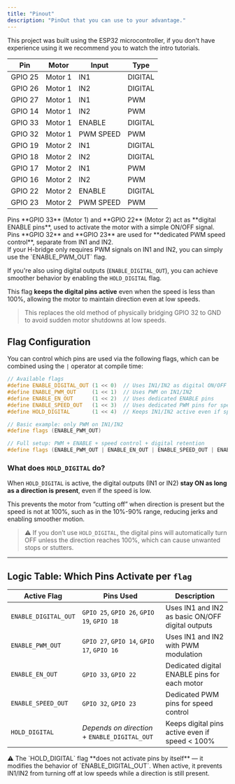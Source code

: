 ```yaml
---
title: "Pinout"
description: "PinOut that you can use to your advantage."
---
```


<Aside type="caution">
This project was built using the ESP32 microcontroller, if you don't have experience using it we recommend you to watch the intro tutorials.
</Aside>

| Pin | Motor | Input | Type |
|---|---|---|---|
| GPIO 25 | Motor 1 | IN1 | DIGITAL |
| GPIO 26 | Motor 1 | IN2 | DIGITAL |
| GPIO 27 | Motor 1 | IN1 | PWM |
| GPIO 14 | Motor 1 | IN2 | PWM |
| GPIO 33 | Motor 1 | ENABLE | DIGITAL |
| GPIO 32 | Motor 1 | PWM SPEED | PWM |
| GPIO 19 | Motor 2 | IN1 | DIGITAL |
| GPIO 18 | Motor 2 | IN2 | DIGITAL |
| GPIO 17 | Motor 2 | IN1 | PWM |
| GPIO 16 | Motor 2 | IN2 | PWM |
| GPIO 22 | Motor 2 | ENABLE | DIGITAL |
| GPIO 23 | Motor 2 | PWM SPEED | PWM |

<Aside type="tip">
Pins **GPIO 33** (Motor 1) and **GPIO 22** (Motor 2) act as **digital ENABLE pins**, used to activate the motor with a simple ON/OFF signal.  
Pins **GPIO 32** and **GPIO 23** are used for **dedicated PWM speed control**, separate from IN1 and IN2.
</Aside>

<Aside type="tip">
If your H-bridge only requires PWM signals on IN1 and IN2, you can simply use the `ENABLE_PWM_OUT` flag.

If you're also using digital outputs (`ENABLE_DIGITAL_OUT`), you can achieve smoother behavior by enabling the `HOLD_DIGITAL` flag.

This flag **keeps the digital pins active** even when the speed is less than 100%, allowing the motor to maintain direction even at low speeds.  
> This replaces the old method of physically bridging GPIO 32 to GND to avoid sudden motor shutdowns at low speeds.
</Aside>

## Flag Configuration

You can control which pins are used via the following flags, which can be combined using the `|` operator at compile time:

```cpp
// Available flags
#define ENABLE_DIGITAL_OUT (1 << 0)  // Uses IN1/IN2 as digital ON/OFF outputs
#define ENABLE_PWM_OUT     (1 << 1)  // Uses PWM on IN1/IN2
#define ENABLE_EN_OUT      (1 << 2)  // Uses dedicated ENABLE pins
#define ENABLE_SPEED_OUT   (1 << 3)  // Uses dedicated PWM pins for speed control
#define HOLD_DIGITAL       (1 << 4)  // Keeps IN1/IN2 active even if speed < 100%

// Basic example: only PWM on IN1/IN2
#define flags (ENABLE_PWM_OUT)

// Full setup: PWM + ENABLE + speed control + digital retention
#define flags (ENABLE_PWM_OUT | ENABLE_EN_OUT | ENABLE_SPEED_OUT | ENABLE_DIGITAL_OUT | HOLD_DIGITAL)
```

### What does `HOLD_DIGITAL` do?

When `HOLD_DIGITAL` is active, the digital outputs (IN1 or IN2) **stay ON as long as a direction is present**, even if the speed is low.

This prevents the motor from “cutting off” when direction is present but the speed is not at 100%, such as in the 10%-90% range, reducing jerks and enabling smoother motion.

> ⚠️ If you don’t use `HOLD_DIGITAL`, the digital pins will automatically turn OFF unless the direction reaches 100%, which can cause unwanted stops or stutters.

---

## Logic Table: Which Pins Activate per `flag`

| Active Flag         | Pins Used                                     | Description |
|---------------------|-----------------------------------------------|-------------|
| `ENABLE_DIGITAL_OUT` | `GPIO 25`, `GPIO 26`, `GPIO 19`, `GPIO 18`   | Uses IN1 and IN2 as basic ON/OFF digital outputs |
| `ENABLE_PWM_OUT`     | `GPIO 27`, `GPIO 14`, `GPIO 17`, `GPIO 16`   | Uses IN1 and IN2 with PWM modulation |
| `ENABLE_EN_OUT`      | `GPIO 33`, `GPIO 22`                         | Dedicated digital ENABLE pins for each motor |
| `ENABLE_SPEED_OUT`   | `GPIO 32`, `GPIO 23`                         | Dedicated PWM pins for speed control |
| `HOLD_DIGITAL`       | *Depends on direction* + `ENABLE_DIGITAL_OUT` | Keeps digital pins active even if speed < 100% |

<Aside type="note">
⚠️ The `HOLD_DIGITAL` flag **does not activate pins by itself** — it modifies the behavior of `ENABLE_DIGITAL_OUT`.  
When active, it prevents IN1/IN2 from turning off at low speeds while a direction is still present.
</Aside>
